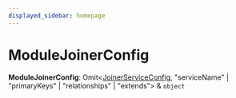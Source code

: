 ```yaml
---
displayed_sidebar: homepage
---
```



# ModuleJoinerConfig

 **ModuleJoinerConfig**: Omit&#60;[JoinerServiceConfig](../interfaces/medusa.JoinerServiceConfig.mdx), "serviceName" \| "primaryKeys" \| "relationships" \| "extends"&#62; & `object`
